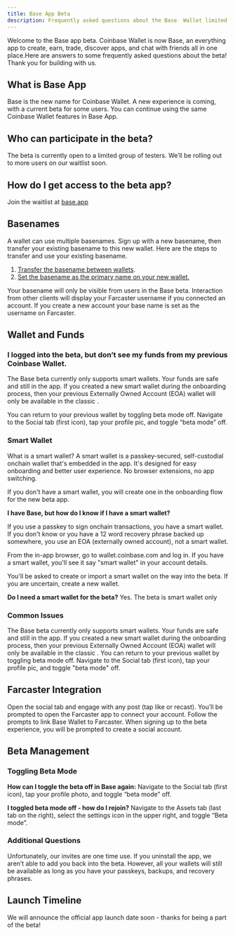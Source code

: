 ```yaml
---
title: Base App Beta
description: Frequently asked questions about the Base  Wallet limited beta
---
```



Welcome to the Base app beta. Coinbase Wallet is now Base, an everything app to create, earn, trade, discover apps, and chat with friends all in one place.Here are answers to some frequently asked questions about the  beta! Thank you for building with us. 

## What is Base App

Base is the new name for Coinbase Wallet. A new experience is coming, with a current beta for some users. You can continue using the same Coinbase Wallet features in Base App. 


## Who can participate in the beta?

The beta is currently open to a limited group of testers. We’ll be rolling out to more users on our waitlist soon. 

## How do I get access to the beta app? 
Join the waitlist at [base.app](http://www.base.app) 

## Basenames

<AccordionGroup>
<Accordion title="I already have a basename but it isn’t showing up/ I don’t have the option to transfer it.">
A wallet can use multiple basenames. Sign up with a new basename, then transfer your existing basename to this new wallet. Here are the steps to transfer and use your existing basename.

1. [Transfer the basename between wallets](https://docs.base.org/identity/basenames/basenames-faq#10-how-do-i-transfer-my-basename-to-another-address).  
2. [Set the basename as the primary name on your new wallet.](https://docs.base.org/identity/basenames/basenames-faq#9-how-do-i-set-my-basename-as-my-primary-name-for-my-address)
</Accordion>
<Accordion title="Will my basename show up on Farcaster?">
Your basename will only be visible from users in the Base beta. Interaction from other clients will display your Farcaster username if you connected an account. If you create a new account your base name is set as the username on Farcaster.  
</Accordion>
</AccordionGroup>


## Wallet and Funds

### I logged into the beta, but don’t see my funds from my previous Coinbase Wallet. 
The Base beta currently only supports smart wallets. Your funds are safe and still in the app. If you created a new smart wallet during the onboarding process, then your previous Externally Owned Account (EOA) wallet will only be available in the classic . 

You can return to your previous wallet by toggling beta mode off. 
Navigate to the Social tab (first icon), tap your profile pic, and toggle “beta mode” off.

### Smart Wallet 

What is a smart wallet?
A smart wallet is a passkey-secured, self-custodial onchain wallet that's embedded in the app. It's designed for easy onboarding and better user experience. No browser extensions, no app switching.

If you don't have a smart wallet, you will create one in the onboarding flow for the new beta app.

**I have Base, but how do I know if I have a smart wallet?**

If you use a passkey to sign onchain transactions, you have a smart wallet. If you don't know or you have a 12 word recovery phrase backed up somewhere, you use an EOA (externally owned account), not a smart wallet.

From the in-app browser, go to wallet.coinbase.com and log in. If you have a smart wallet, you'll see it say "smart wallet" in your account details.

You'll be asked to create or import a smart wallet on the way into the beta. If you are uncertain, create a new wallet.

**Do I need a smart wallet for the beta?**
Yes. The beta is smart wallet only


### Common Issues

<AccordionGroup>
<Accordion title="I logged into the beta, but don’t see my funds from my previous Coinbase Wallet.">
The Base beta currently only supports smart wallets. Your funds are safe and still in the app. If you created a new smart wallet during the onboarding process, then your previous Externally Owned Account (EOA) wallet will only be available in the classic . 

<Info>
You can return to your previous wallet by toggling beta mode off.
Navigate to the Social tab (first icon), tap your profile pic, and toggle "beta mode" off.
</Info>
</Accordion>
</AccordionGroup>

## Farcaster Integration

<AccordionGroup>
<Accordion title="How do I connect my Farcaster account?">
Open the social tab and engage with any post (tap like or recast). You’ll be prompted to open the Farcaster app to connect your account. Follow the prompts to link Base Wallet to Farcaster. 
</Accordion>

<Accordion title="What if I don't have a Farcaster account?">
When signing up to the beta experience, you will be prompted to create a social account. 
</Accordion>
</AccordionGroup>

## Beta Management

### Toggling Beta Mode

**How can I toggle the beta off in Base again:** Navigate to the Social tab (first icon), tap your profile photo, and toggle “beta mode” off.

**I toggled beta mode off - how do I rejoin?** Navigate to the Assets tab (last tab on the right), select the settings icon in the upper right, and toggle “Beta mode”. 



### Additional Questions

<AccordionGroup>
<Accordion title="I needed to reinstall Base app and no longer have access to the beta - can I get another invite?">
Unfortunately, our invites are one time use. If you uninstall the app, we aren’t able to add you back into the beta. However, all your wallets will still be available as long as you have your passkeys, backups, and recovery phrases. 
</Accordion>
</AccordionGroup>

## Launch Timeline

<AccordionGroup>
<Accordion title="When will the official app launch?">
We will announce the official app launch date soon - thanks for being a part of the beta!
</Accordion>
</AccordionGroup>
